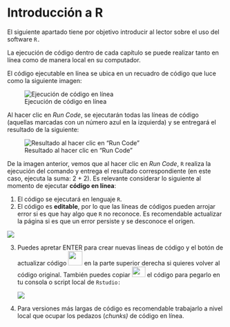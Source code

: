 # Introducción a R {#sec-intror .unnumbered}

El siguiente apartado tiene por objetivo introducir al lector sobre el uso del software `R.`

La ejecución de código dentro de cada capítulo se puede realizar tanto en línea como de manera local en su computador.

El código ejecutable en línea se ubica en un recuadro de código que luce como la siguiente imagen:

![Ejecución de código en línea](images/run_code.png)

Al hacer clic en *Run Code*, se ejecutarán todas las líneas de código (aquellas marcadas con un número azul en la izquierda) y se entregará el resultado de la siguiente:

![Resultado al hacer clic en "Run Code"](images/results_run_code.png)

De la imagen anterior, vemos que al hacer clic en *Run Code*, `R` realiza la ejecución del comando y entrega el resultado correspondiente (en este caso, ejecuta la suma: 2 + 2). Es relevante considerar lo siguiente al momento de ejecutar **código en línea**:

1.  El código se ejecutará en lenguaje `R`.
2.  El código es **editable**, por lo que las líneas de códigos pueden arrojar error si es que hay algo que `R` no reconoce. Es recomendable actualizar la página si es que un error persiste y se desconoce el origen.

![](images/run_code_error.png)

3.  Puedes apretar ENTER para crear nuevas líneas de código y el botón de actualizar código ![](images/code_f5.png){width="33"} en la parte superior derecha si quieres volver al código original. También puedes copiar ![](images/code_copy.png){width="31" height="24"} el código para pegarlo en tu consola o script local de `Rstudio:`

    ![](images/code_lines.png)

4.  Para versiones más largas de código es recomendable trabajarlo a nivel local que ocupar los pedazos (*chunks)* de código en línea.
